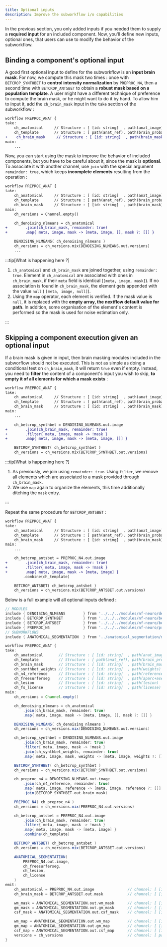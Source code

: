 ```yaml
---
title: Optional inputs
description: Improve the subworkflow i/o capabilities
---
```



In the previous section, you only added inputs if you needed them to supply a **required input** for an included
component. Now, you'll define new inputs, optional ones, that users can use to modify the behavior of the subworkflow.

## Binding a component's optional input

A good first optional input to define for the subworkflow is an **input brain mask**. For now, we compute this mask two
times : once with `BETCROP_SYNTHBET` to **control intensity normalization** by `PREPROC_N4`, then a second time with
`BETCROP_ANTSBET` to obtain a **robust mask based on a population template**. A user might have a different technique
of preference to compute the brain mask, or he might want to do it by hand. To allow him to input it, add the
`ch_brain_mask` input in the `take` section of the subworkflow :

```diff lang="groovy"
workflow PREPROC_ANAT {
take:
    ch_anatomical     // Structure : [ [id: string]  , path(anat_image)  ]
    ch_template       // Structure : [ path(anat_ref), path(brain_proba) ]
+    ch_brain_mask     // Structure : [ [id: string]  , path(brain_mask)  ], optional
main:
    ...
```

Now, you can start using the mask to improve the behavior of included components, but you have to be careful about it,
since the mask is **optional**. To associate it with another channel, use `join` with the special argument `remainder: true`,
which keeps **incomplete elements** resulting from the operation :

```diff lang="groovy" {"1": 10} {"2": 11}
workflow PREPROC_ANAT {
take:
    ch_anatomical     // Structure : [ [id: string]  , path(anat_image)  ]
    ch_template       // Structure : [ path(anat_ref), path(brain_proba) ]
    ch_brain_mask     // Structure : [ [id: string]  , path(brain_mask)  ], optional
main:
    ch_versions = Channel.empty()

    ch_denoising_nlmeans = ch_anatomical
+        .join(ch_brain_mask, remainder: true)
+        .map{ meta, image, mask -> [meta, image, [], mask ?: []] }

    DENOISING_NLMEANS( ch_denoising_nlmeans )
    ch_versions = ch_versions.mix(DENOISING_NLMEANS.out.versions)
    ...
```

:::tip[What is happening here ?]
<Steps>
1. `ch_anatomical` and `ch_brain_mask` are joined together, using `remainder: true`. Element in `ch_anatomical` are
   associated with ones in `ch_brain_mask`, if their `meta` field is identical (`[meta, image, mask]`). If no
   association is found in `ch_brain_mask`, the element gets appended with the value `null` ( `[meta, image, null]`).
2. Using the `map` operator, each element is verified. If the mask value is `null`, it is replaced with the
   **empty array, the nextflow default value for path**. In addition, some organisation of the element's content is
   performed so the mask is used for noise estimation only.
</Steps>
:::

## Skipping a component execution given an optional input

If a brain mask is given in input, then brain masking modules included in the subworflow should not be executed. This is
not as simple as doing a conditional test on `ch_brain_mask`, it will return `true` even if empty. Instead, you need to
**filter** the content of a component's input you wish to skip, **to empty it of all elements for which a mask exists** :

```diff lang="groovy" {"1": 10,11} {"2": 12}
workflow PREPROC_ANAT {
take:
    ch_anatomical     // Structure : [ [id: string]  , path(anat_image)  ]
    ch_template       // Structure : [ path(anat_ref), path(brain_proba) ]
    ch_brain_mask     // Structure : [ [id: string]  , path(brain_mask)  ], optional
main:
    ...

    ch_betcrop_synthbet = DENOISING_NLMEANS.out.image
+        .join(ch_brain_mask, remainder: true)
+        .filter{ meta, image, mask -> !mask }
+        .map{ meta, image, mask -> [meta, image, []] }

    BETCROP_SYNTHBET( ch_betcrop_synthbet )
    ch_versions = ch_versions.mix(BETCROP_SYNTHBET.out.versions)
```

:::tip[What is happening here ?]
<Steps>
1. As previously, we join using `remainder: true`. Using `filter`, we remove all elements which are associated to a
   mask provided through `ch_brain_mask`.
2. We use `map` again to organize the elements, this time additionally ditching the `mask` entry.
</Steps>
:::

Repeat the same procedure for `BETCROP_ANTSBET` :

```diff lang="groovy" {"1": 10,11} {"2": 12}
workflow PREPROC_ANAT {
take:
    ch_anatomical     // Structure : [ [id: string]  , path(anat_image)  ]
    ch_template       // Structure : [ path(anat_ref), path(brain_proba) ]
    ch_brain_mask     // Structure : [ [id: string]  , path(brain_mask)  ], optional
main:
    ...

    ch_betcrop_antsbet = PREPROC_N4.out.image
+        .join(ch_brain_mask, remainder: true)
+        .filter{ meta, image, mask -> !mask }
+        .map{ meta, image, mask -> [meta, image] }
        .combine(ch_template)

    BETCROP_ANTSBET( ch_betcrop_antsbet )
    ch_versions = ch_versions.mix(BETCROP_ANTSBET.out.versions)
```

Below is a full example will all optional inputs defined :

```groovy
// MODULES
include { DENOISING_NLMEANS        } from '../../../modules/nf-neuro/denoising/nlmeans/main'
include { BETCROP_SYNTHBET         } from '../../../modules/nf-neuro/betcrop/synthbet/main'
include { BETCROP_ANTSBET          } from '../../../modules/nf-neuro/betcrop/antsbet/main'
include { PREPROC_N4               } from '../../../modules/nf-neuro/preproc/n4/main'
// SUBWORKFLOWS
include { ANATOMICAL_SEGMENTATION  } from '../anatomical_segmentation/main'

workflow PREPROC_ANAT {
take:
    ch_anatomical       // Structure : [ [id: string]  , path(anat_image)                ]
    ch_template         // Structure : [ path(anat_ref), path(brain_proba)               ]
    ch_brain_mask       // Structure : [ [id: string]  , path(brain_mask)                ], optional
    ch_synthbet_weights // Structure : [ [id: string]  , path(weights)                   ], optional
    ch_n4_reference     // Structure : [ [id: string]  , path(reference)                 ], optional
    ch_freesurferseg    // Structure : [ [id: string]  , path(aparc+aseg) , path(wmparc) ], optional
    ch_lesion           // Structure : [ [id: string]  , path(lesion)                    ], optional
    ch_fs_license       // Structure : [ [id: string]  , path(license)                   ], optional
main:
    ch_versions = Channel.empty()

    ch_denoising_nlmeans = ch_anatomical
        .join(ch_brain_mask, remainder: true)
        .map{ meta, image, mask -> [meta, image, [], mask ?: []] }

    DENOISING_NLMEANS( ch_denoising_nlmeans )
    ch_versions = ch_versions.mix(DENOISING_NLMEANS.out.versions)

    ch_betcrop_synthbet = DENOISING_NLMEANS.out.image
        .join(ch_brain_mask, remainder: true)
        .filter{ meta, image, mask -> !mask }
        .join(ch_synthbet_weights, remainder: true)
        .map{ meta, image, mask, weights -> [meta, image, weights ?: []] }

    BETCROP_SYNTHBET( ch_betcrop_synthbet )
    ch_versions = ch_versions.mix(BETCROP_SYNTHBET.out.versions)

    ch_preproc_n4 = DENOISING_NLMEANS.out.image
        .join(ch_n4_reference, remainder: true)
        .map{ meta, image, reference -> [meta, image, reference ?: []] }
        .join(BETCROP_SYNTHBET.out.brain_mask)

    PREPROC_N4( ch_preproc_n4 )
    ch_versions = ch_versions.mix(PREPROC_N4.out.versions)

    ch_betcrop_antsbet = PREPROC_N4.out.image
        .join(ch_brain_mask, remainder: true)
        .filter{ meta, image, mask -> !mask }
        .map{ meta, image, mask -> [meta, image] }
        .combine(ch_template)

    BETCROP_ANTSBET( ch_betcrop_antsbet )
    ch_versions = ch_versions.mix(BETCROP_ANTSBET.out.versions)

    ANATOMICAL_SEGMENTATION(
        PREPROC_N4.out.image,
        ch_freesurferseg,
        ch_lesion,
        ch_license
    )
emit:
    ch_anatomical = PREPROC_N4.out.image               // channel: [ [id: string]      , path(image)      ]
    ch_brain_mask = BETCROP_ANTSBET.out.mask           // channel: [ [id: string]      , path(brain_mask) ]

    wm_mask = ANATOMICAL_SEGMENTATION.out.wm_mask      // channel: [ [id: string]      , path(wm_mask)    ]
    gm_mask = ANATOMICAL_SEGMENTATION.out.gm_mask      // channel: [ [id: string]      , path(gm_mask)    ]
    csf_mask = ANATOMICAL_SEGMENTATION.out.csf_mask    // channel: [ [id: string]      , path(csf_mask)   ]

    wm_map = ANATOMICAL_SEGMENTATION.out.wm_map        // channel: [ [id: string]      , path(wm_map)     ]
    gm_map = ANATOMICAL_SEGMENTATION.out.gm_map        // channel: [ [id: string]      , path(gm_map)     ]
    csf_map = ANATOMICAL_SEGMENTATION.out.csf_map      // channel: [ [id: string]      , path(csf_map)    ]
    versions = ch_versions                             // channel: [ path(versions.yml)                   ]
}
```